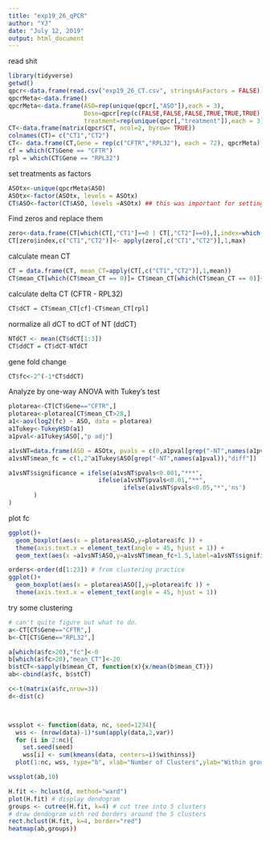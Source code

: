 ```yaml
---
title: "exp19_26_qPCR"
author: "YJ"
date: "July 12, 2019"
output: html_document
---
```

read shit
```r
library(tidyverse)
getwd()
qpcr<-data.frame(read.csv("exp19_26_CT.csv", stringsAsFactors = FALSE))
qpcrMeta<-data.frame()
qpcrMeta<-data.frame(ASO=rep(unique(qpcr[,"ASO"]),each = 3), 
                     Dose=qpcr[rep(c(FALSE,FALSE,FALSE,TRUE,TRUE,TRUE), 12),"Dose"],
                     treatment=rep(unique(qpcr[,"treatment"]),each = 3))
CT<-data.frame(matrix(qpcr$CT, ncol=2, byrow= TRUE))
colnames(CT)= c("CT1","CT2")
CT<- data.frame(CT,Gene = rep(c("CFTR","RPL32"), each = 72), qpcrMeta)
cf = which(CT$Gene == "CFTR")
rpl = which(CT$Gene == "RPL32")
```
set treatments as factors
```r
ASOtx<-unique(qpcrMeta$ASO)
ASOtx<-factor(ASOtx, levels = ASOtx)
CT$ASO<-factor(CT$ASO, levels =ASOtx) ## this was important for setting the order of lm x

```

Find zeros and replace them 
```r
zero<-data.frame(CT[which(CT[,"CT1"]==0 | CT[,"CT2"]==0),],index=which(CT[,"CT1"]==0 | CT[,"CT2"]==0))
CT[zero$index,c("CT1","CT2")]<- apply(zero[,c("CT1","CT2")],1,max)
```
calculate mean CT
```r
CT = data.frame(CT, mean_CT=apply(CT[,c("CT1","CT2")],1,mean))
CT$mean_CT[which(CT$mean_CT == 0)]= CT$mean_CT[which(CT$mean_CT == 0)]+mean(CT$mean_CT)
```
calculate delta CT (CFTR - RPL32)
```r
CT$dCT = CT$mean_CT[cf]-CT$mean_CT[rpl]
```
normalize all dCT to dCT of NT (ddCT)
```r
NTdCT <- mean(CT$dCT[1:3])
CT$ddCT = CT$dCT-NTdCT
```
gene fold change
```r
CT$fc<-2^(-1*CT$ddCT)


```

Analyze by one-way ANOVA with Tukey's test
```r
plotarea<-CT[CT$Gene=="CFTR",]
plotarea<-plotarea[CT$mean_CT>28,]
a1<-aov(log2(fc) ~ ASO, data = plotarea)
a1Tukey<-TukeyHSD(a1)
a1pval<-a1Tukey$ASO[,"p adj"]

a1vsNT=data.frame(ASO = ASOtx, pvals = c(0,a1pval[grep("-NT",names(a1pval))]))
a1vsNT$mean_fc = c(1,2^a1Tukey$ASO[grep("-NT",names(a1pval)),"diff"])

a1vsNT$significance = ifelse(a1vsNT$pvals<0.001,"***",
                         ifelse(a1vsNT$pvals<0.01,"**",
                                ifelse(a1vsNT$pvals<0.05,"*",'ns')
       )
)
```

plot fc
```r
ggplot()+ 
  geom_boxplot(aes(x = plotarea$ASO,y=plotarea$fc )) + 
  theme(axis.text.x = element_text(angle = 45, hjust = 1)) +
  geom_text(aes(x =a1vsNT$ASO,y=a1vsNT$mean_fc+1.5,label=a1vsNT$significance ))
```

```r
orders<-order(d[1:23]) # from clustering practice
ggplot()+ 
  geom_boxplot(aes(x = plotarea$ASO[],y=plotarea$fc )) + 
  theme(axis.text.x = element_text(angle = 45, hjust = 1)) 
```

try some clustering
```r

# can't quite figure out what to do. 
a<-CT[CT$Gene=="CFTR",]
b<-CT[CT$Gene=="RPL32",]

a[which(a$fc>20),"fc"]<-0
b[which(a$fc>20),"mean_CT"]<-20
b$stCT<-sapply(b$mean_CT, function(x){x/mean(b$mean_CT)})
ab<-cbind(a$fc, b$stCT)

c<-t(matrix(a$fc,nrow=3))
d<-dist(c)



wssplot <- function(data, nc, seed=1234){
  wss <- (nrow(data)-1)*sum(apply(data,2,var))
  for (i in 2:nc){
    set.seed(seed)
    wss[i] <- sum(kmeans(data, centers=i)$withinss)}
  plot(1:nc, wss, type="b", xlab="Number of Clusters",ylab="Within groups sum of squares")}

wssplot(ab,10) 

H.fit <- hclust(d, method="ward")
plot(H.fit) # display dendogram
groups <- cutree(H.fit, k=4) # cut tree into 5 clusters
# draw dendogram with red borders around the 5 clusters
rect.hclust(H.fit, k=4, border="red") 
heatmap(ab,groups))
```

